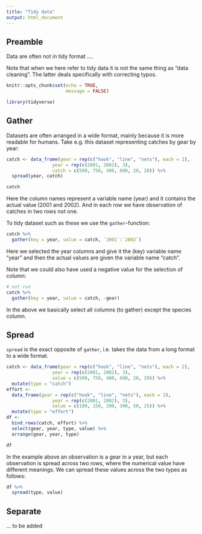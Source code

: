 ```yaml
---
title: "Tidy data"
output: html_document
---
```


## Preamble

Data are often not in tidy format ....

Note that when we here refer to tidy data it is not the same thing as "data cleaning". The latter deals specifically with correcting typos.

```r
knitr::opts_chunk$set(echo = TRUE,
                      message = FALSE)
```

```r
library(tidyverse)
```

## Gather

Datasets are often arranged in a wide format, mainly because it is more readable for humans. Take e.g. this dataset representing catches by gear by year:
```r
catch <- data_frame(gear = rep(c("hook", "line", "nets"), each = 2),
                 year = rep(c(2001, 2002), 3),
                 catch = c(500, 750, 400, 600, 20, 20)) %>% 
  spread(year, catch)
```

```r
catch
```

Here the column names represent a variable name (year) and it contains the actual value (2001 and 2002). And in each row we have observation of catches in two rows not one.

To tidy dataset such as these we use the `gather`-function:

```r
catch %>% 
  gather(key = year, value = catch, `2001`:`2002`)
```

Here we selected the year columns and give it the (key) variable name "year" and then the actual values are given the variable name "catch".

Note that we could also have used a negative value for the selection of column:
```r
# not run
catch %>% 
  gather(key = year, value = catch, -gear)
```

In the above we basically select all columns (to gather) except the species column.

## Spread

`spread` is the exact opposite of `gather`, i.e. takes the data from a long format to a wide format.

```r
catch <- data_frame(gear = rep(c("hook", "line", "nets"), each = 2),
                 year = rep(c(2001, 2002), 3),
                 value = c(500, 750, 400, 600, 20, 20)) %>% 
  mutate(type = "catch")
effort <- 
  data_frame(gear = rep(c("hook", "line", "nets"), each = 2),
                 year = rep(c(2001, 2002), 3),
                 value = c(100, 150, 200, 300, 50, 25)) %>% 
  mutate(type = "effort")
df <- 
  bind_rows(catch, effort) %>% 
  select(gear, year, type, value) %>% 
  arrange(gear, year, type)
```

```r
df
```

In the example above an observation is a gear in a year, but each observation is spread across two rows, where the numerical value have different meanings. We can spread these values across the two types as follows:
```r
df %>% 
  spread(type, value)
```

## Separate

... to be added

